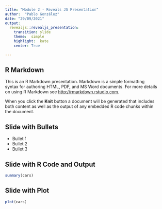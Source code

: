 ```yaml
---
title: "Module 2 - Reveals JS Presentation"
author:  "Pablo González"
date: "29/09/2021"
output: 
  revealjs::revealjs_presentation:
    transition: slide
    theme:  simple
    highlight:  kate
    center: True
    
---
```


## R Markdown

This is an R Markdown presentation. Markdown is a simple formatting syntax for authoring HTML, PDF, and MS Word documents. For more details on using R Markdown see <http://rmarkdown.rstudio.com>.

When you click the **Knit** button a document will be generated that includes both content as well as the output of any embedded R code chunks within the document.

## Slide with Bullets

- Bullet 1
- Bullet 2
- Bullet 3

## Slide with R Code and Output

```r
summary(cars)
```

## Slide with Plot

```r
plot(cars)
```

